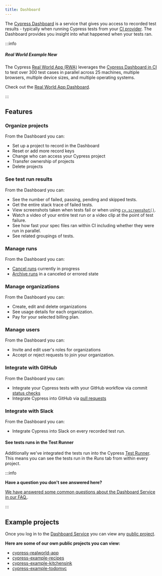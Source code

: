 ```yaml
---
title: Dashboard
---
```


The [Cypress Dashboard](https://on.cypress.io/dashboard) is a service that gives
you access to recorded test results - typically when running Cypress tests from
your [CI provider](/guides/continuous-integration/introduction). The Dashboard
provides you insight into what happened when your tests ran.

<!-- textlint-disable -->

<DocsVideo src="https://youtube.com/embed/ezp60FUnjGg"></DocsVideo>

<!-- textlint-enable -->

:::info

##### <Icon name="graduation-cap"></Icon> Real World Example <Badge type="success">New</Badge>

The Cypress
[Real World App (RWA)](https://github.com/cypress-io/cypress-realworld-app)
leverages the
[Cypress Dashboard in CI](https://dashboard.cypress.io/projects/7s5okt) to test
over 300 test cases in parallel across 25 machines, multiple browsers, multiple
device sizes, and multiple operating systems.

Check out the <Icon name="github"></Icon>
[Real World App Dashboard](https://dashboard.cypress.io/projects/7s5okt).

:::

## Features

### Organize projects

From the Dashboard you can:

- Set up a project to record in the Dashboard
- Reset or add more record keys
- Change who can access your Cypress project
- Transfer ownership of projects
- Delete projects

### See test run results

From the Dashboard you can:

- See the number of failed, passing, pending and skipped tests.
- Get the entire stack trace of failed tests.
- View screenshots taken when tests fail or when using
  [`cy.screenshot()`](/api/commands/screenshot).
- Watch a video of your entire test run or a video clip at the point of test
  failure.
- See how fast your spec files ran within CI including whether they were run in
  parallel.
- See related groupings of tests.

<DocsImage src="/img/dashboard/dashboard-runs-list.png" alt="Dashboard Screenshot" ></DocsImage>

### Manage runs

From the Dashboard you can:

- [Cancel runs](/guides/dashboard/runs#Cancel-run) currently in progress
- [Archive runs](/guides/dashboard/runs#Archive-run) in a canceled or errored
  state

### Manage organizations

From the Dashboard you can:

- Create, edit and delete organizations
- See usage details for each organization.
- Pay for your selected billing plan.

### Manage users

From the Dashboard you can:

- Invite and edit user's roles for organizations
- Accept or reject requests to join your organization.

### Integrate with GitHub

From the Dashboard you can:

- Integrate your Cypress tests with your GitHub workflow via commit
  [status checks](/guides/dashboard/github-integration#Status-checks)
- Integrate Cypress into GitHub via
  [pull requests](/guides/dashboard/github-integration#Pull-request-comments)

### Integrate with Slack

From the Dashboard you can:

- Integrate Cypress into Slack on every recorded test run.

#### See tests runs in the Test Runner

Additionally we've integrated the tests run into the Cypress
[Test Runner](/guides/core-concepts/test-runner). This means you can see the
tests run in the _Runs_ tab from within every project.

<DocsImage src="/img/dashboard/runs-list-in-desktop-gui.png" alt="Runs List" ></DocsImage>

:::info

<strong class="alert-header">Have a question you don't see answered
here?</strong>

[We have answered some common questions about the Dashboard Service in our FAQ.](/faq/questions/dashboard-faq).

:::

## Example projects

Once you log in to the [Dashboard Service](https://on.cypress.io/dashboard) you
can view any [public project](/guides/dashboard/projects#Public-vs-Private).

**Here are some of our own public projects you can view:**

- [<Icon name="folder-open"></Icon> cypress-realworld-app](https://dashboard.cypress.io/projects/7s5okt)
- [<Icon name="folder-open"></Icon> cypress-example-recipes](https://dashboard.cypress.io/#/projects/6p53jw)
- [<Icon name="folder-open"></Icon> cypress-example-kitchensink](https://dashboard.cypress.io/#/projects/4b7344)
- [<Icon name="folder-open"></Icon> cypress-example-todomvc](https://dashboard.cypress.io/#/projects/245obj)
